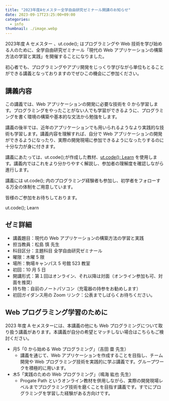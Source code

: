 ```yaml
---
title: "2023年度Aセメスター全学自由研究ゼミナール開講のお知らせ"
date: 2023-09-17T23:25:00+09:00
categories:
  - info
thumbnail: ./image.webp
---
```



2023年度 A セメスター 、ut.code(); はプログラミングや Web 技術を学び始める人のために、全学自由研究ゼミナール「現代の Web アプリケーションの構築方法の学習と実践」を開催することになりました。

初心者でも、プログラミングやアプリ開発をじっくり学びながら単位もとることができる講義となっておりますのでぜひこの機会にご参加ください。

## 講義内容

この講義では、Web アプリケーションの開発に必要な技術を 0 から学習します。プログラミングをやったことがない人でも学習ができるように、プログラミングを書く環境の構築や基本的な文法から勉強をします。

講義の後半では、近年のアプリケーションでも用いられるようなより実践的な技術も学習します。講義内容を理解すれば、自分で Web アプリケーションの開発ができるようになったり、実際の開発現場に参加できるようになったりするのに十分な力が身に付きます。

講義にあたっては、ut.code();が作成した教材、[ut.code(); Learn](https://learn.utcode.net/) を使用します。講義内ではこれをより分かりやすく解説し、参加者の理解度を確認しながら進行します。

講義には ut.code(); 内のプログラミング経験者も参加し、初学者をフォローする万全の体制をご用意しています。

皆様のご参加をお待ちしております。

<ActionButton to="https://learn.utcode.net/">ut.code(); Learn</ActionButton>

## ゼミ詳細

- 講義題目：現代の Web アプリケーションの構築方法の学習と実践
- 担当教員：松島 慎 先生
- 科目区分：主題科目 全学自由研究ゼミナール
- 曜限：木曜 5 限
- 場所：駒場キャンパス 5 号館 523 教室
- 初回：10 月 5 日
- 開講形式：第１回はオンライン、それ以降は対面（オンライン参加も可、対面を推奨）
- 持ち物：自前のノートパソコン（充電器の持参をお勧めします）
- 初回ガイダンス用の Zoom リンク：公表までしばらくお待ちください。

## Web プログラミング学習のために

2023 年度 A セメスターには、本講義の他にも Web プログラミングについて取り扱う講義があります。本講義が自分の希望とマッチしない場合はこちらもご検討ください。

- 月5「0 から始める Web プログラミング」（吉田 塁 先生）
  - 講義を通じて、Web アプリケーションを作成することを目指し、チーム開発や Web プログラミング技術を実践的に学ぶ講義です。グループワークを積極的に用います。
- 木5「実践のための Web プログラミング」（鳴海 紘也 先生）
  - Progate Path というオンライン教材を併用しながら、実際の開発現場レベルまでプログラミング技術を磨くことを目指す講義です。すでにプログラミングを学習した経験がある方向けです。
